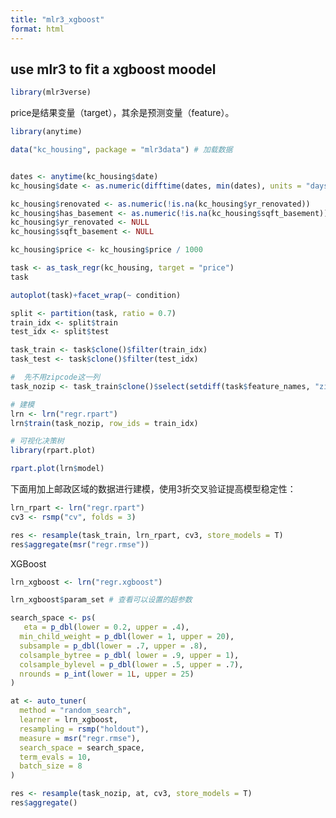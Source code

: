 ```yaml
---
title: "mlr3_xgboost"
format: html
---
```


## use mlr3 to fit a xgboost moodel



```r
library(mlr3verse)
```
price是结果变量（target），其余是预测变量（feature）。
```r
library(anytime)

data("kc_housing", package = "mlr3data") # 加载数据


dates <- anytime(kc_housing$date)
kc_housing$date <- as.numeric(difftime(dates, min(dates), units = "days"))

kc_housing$renovated <- as.numeric(!is.na(kc_housing$yr_renovated))
kc_housing$has_basement <- as.numeric(!is.na(kc_housing$sqft_basement))
kc_housing$yr_renovated <- NULL
kc_housing$sqft_basement <- NULL

kc_housing$price <- kc_housing$price / 1000
```


```r
task <- as_task_regr(kc_housing, target = "price")
task

autoplot(task)+facet_wrap(~ condition)
```

```r
split <- partition(task, ratio = 0.7)
train_idx <- split$train
test_idx <- split$test

task_train <- task$clone()$filter(train_idx)
task_test <- task$clone()$filter(test_idx)
```


```r
#  先不用zipcode这一列
task_nozip <- task_train$clone()$select(setdiff(task$feature_names, "zipcode"))

# 建模
lrn <- lrn("regr.rpart")
lrn$train(task_nozip, row_ids = train_idx)

# 可视化决策树
library(rpart.plot)
```

```r
rpart.plot(lrn$model)
```


下面用加上邮政区域的数据进行建模，使用3折交叉验证提高模型稳定性：
```r
lrn_rpart <- lrn("regr.rpart")
cv3 <- rsmp("cv", folds = 3)

res <- resample(task_train, lrn_rpart, cv3, store_models = T)
res$aggregate(msr("regr.rmse"))
```


XGBoost
```r
lrn_xgboost <- lrn("regr.xgboost")

lrn_xgboost$param_set # 查看可以设置的超参数
```

```r
search_space <- ps(
   eta = p_dbl(lower = 0.2, upper = .4),
  min_child_weight = p_dbl(lower = 1, upper = 20),
  subsample = p_dbl(lower = .7, upper = .8),
  colsample_bytree = p_dbl( lower = .9, upper = 1),
  colsample_bylevel = p_dbl(lower = .5, upper = .7),
  nrounds = p_int(lower = 1L, upper = 25)
)

at <- auto_tuner(
  method = "random_search",
  learner = lrn_xgboost,
  resampling = rsmp("holdout"),
  measure = msr("regr.rmse"),
  search_space = search_space,
  term_evals = 10,
  batch_size = 8
)

res <- resample(task_nozip, at, cv3, store_models = T)
res$aggregate() 
```

